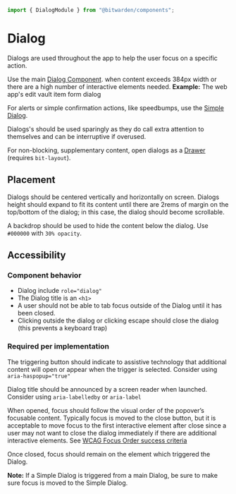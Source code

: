 

<Meta title="Component Library/Dialogs" />

```ts
import { DialogModule } from "@bitwarden/components";
```

# Dialog

Dialogs are used throughout the app to help the user focus on a specific action.

Use the main [Dialog Component](?path=/docs/component-library-dialogs-dialog--docs). when content
exceeds 384px width or there are a high number of interactive elements needed. **Example:** The web
app's edit vault item form dialog

For alerts or simple confirmation actions, like speedbumps, use the
[Simple Dialog](?path=/docs/component-library-dialogs-simple-dialog--docs).

Dialogs's should be used sparingly as they do call extra attention to themselves and can be
interruptive if overused.

For non-blocking, supplementary content, open dialogs as a
[Drawer](?path=/story/component-library-dialogs-service--drawer) (requires `bit-layout`).

## Placement

Dialogs should be centered vertically and horizontally on screen. Dialogs height should expand to
fit its content until there are 2rems of margin on the top/bottom of the dialog; in this case, the
dialog should become scrollable.

A backdrop should be used to hide the content below the dialog. Use `#000000` with `30% opacity`.

<Canvas of={stories.Default} />

## Accessibility

### Component behavior

- Dialog include `role="dialog"`
- The Dialog title is an `<h1>`
- A user should not be able to tab focus outside of the Dialog until it has been closed.
- Clicking outside the dialog or clicking escape should close the dialog (this prevents a keyboard
  trap)

### Required per implementation

The triggering button should indicate to assistive technology that additional content will open or
appear when the trigger is selected. Consider using `aria-haspopup="true"`

Dialog title should be announced by a screen reader when launched. Consider using `aria-labelledby`
or `aria-label`

When opened, focus should follow the visual order of the popover’s focusable content. Typically
focus is moved to the close button, but it is acceptable to move focus to the first interactive
element after close since a user may not want to close the dialog immediately if there are
additional interactive elements. See
[WCAG Focus Order success criteria](https://www.w3.org/WAI/WCAG21/Understanding/focus-order.html)

Once closed, focus should remain on the element which triggered the Dialog.

**Note:** If a Simple Dialog is triggered from a main Dialog, be sure to make sure focus is moved to
the Simple Dialog.

